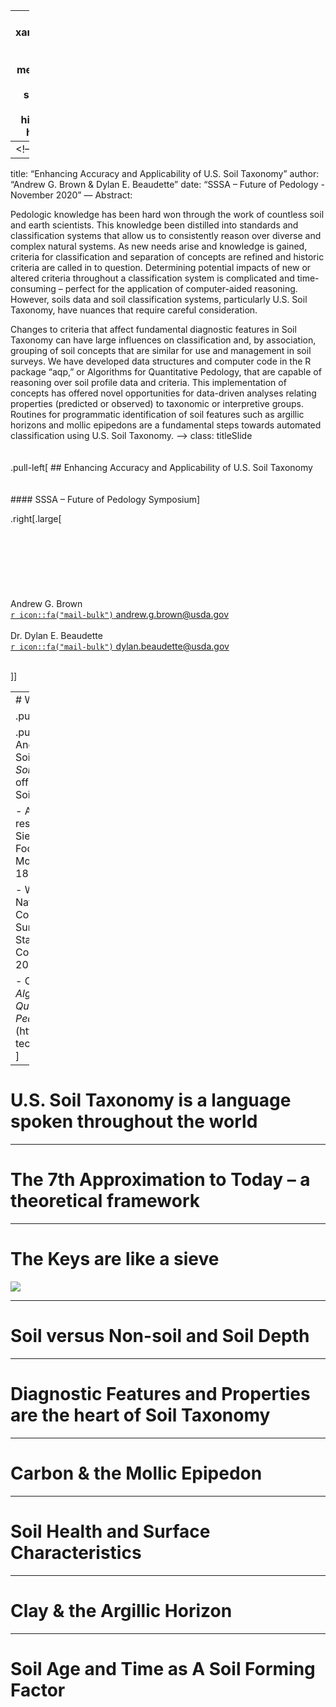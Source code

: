 
---
output: 
  xaringan::moon_reader:
    css: [styles.css, default, hygge, metropolis-fonts]
    seal: false
    nature:
      slideNumberFormat: "%current%"   
      highlightStyle: github
      highlightLines: true
---
<!--
---
title: "Enhancing Accuracy and Applicability of U.S. Soil Taxonomy"
author: "Andrew G. Brown & Dylan E. Beaudette"
date: "SSSA -- Future of Pedology - November 2020"
---
Abstract:

Pedologic knowledge has been hard won through the work of countless soil and earth scientists. This knowledge been distilled into standards and classification systems that allow us to consistently reason over diverse and complex natural systems. As new needs arise and knowledge is gained, criteria for classification and separation of concepts are refined and historic criteria are called in to question. Determining potential impacts of new or altered criteria throughout a classification system is complicated and time-consuming – perfect for the application of computer-aided reasoning. However, soils data and soil classification systems, particularly U.S. Soil Taxonomy, have nuances that require careful consideration.

Changes to criteria that affect fundamental diagnostic features in Soil Taxonomy can have large influences on classification and, by association, grouping of soil concepts that are similar for use and management in soil surveys. We have developed data structures and computer code in the R package “aqp," or Algorithms for Quantitative Pedology, that are capable of reasoning over soil profile data and criteria. This implementation of concepts has offered novel opportunities for data-driven analyses relating properties (predicted or observed) to taxonomic or interpretive groups. Routines for programmatic identification of soil features such as argillic horizons and mollic epipedons are a fundamental steps towards automated classification using U.S. Soil Taxonomy.
-->
class: titleSlide
<br><br><br>
.pull-left[
  ## Enhancing Accuracy and Applicability of U.S. Soil Taxonomy
  <br><br><br>
  #### SSSA -- Future of Pedology Symposium
]

.right[.large[<br><br><br><br><br><br><br><br>
Andrew G. Brown<br>
<a href="mailto:andrew.g.brown@usda.gov">`r icon::fa("mail-bulk")`&nbsp;andrew.g.brown@usda.gov</a>
<br><br>
Dr. Dylan E. Beaudette</b><br>
<a href="mailto:dylan.beaudette@usda.gov">`r icon::fa("mail-bulk")`&nbsp;dylan.beaudette@usda.gov</a><br><br>

]]

---
# Who am I?

.pull-left[
![](https://github.com/brownag.png)
![](https://raw.githubusercontent.com/ncss-tech/aqp/master/misc/hexstickers/aqp_sticker_v2.png)
]

.pull-right[
#### Andrew G. Brown
 - Soil Scientist in _Sonora, CA_ MLRA office, Southwest Soil Survey Region
 
 - Area of responsibility: Sierra Nevada Foothills & Mountains (MLRAs 18 & 22A)
 
 - Western Region National Cooperative Soil Survey (NCSS) Standards Committee (2018, 2020)
 
 - Contributor to _Algorithms for Quantitative Pedology_ Project (http://ncss-tech.github.io/AQP/)
]

---

# U.S. Soil Taxonomy is a language spoken throughout the world

---

# The 7th Approximation to Today -- a theoretical framework

---

# The Keys are like a sieve
![](https://raw.githubusercontent.com/ncss-tech/aqp/master/misc/hexstickers/aqp_sticker_v2.png)

---

# Soil versus Non-soil and Soil Depth

---

# Diagnostic Features and Properties are the heart of Soil Taxonomy

---

# Carbon & the Mollic Epipedon

--- 

# Soil Health and Surface Characteristics

---

# Clay & the Argillic Horizon

---

# Soil Age and Time as A Soil Forming Factor



